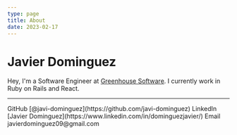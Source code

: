 ```yaml
---
type: page
title: About
date: 2023-02-17
---
```


# Javier Dominguez

Hey, I'm a Software Engineer at [Greenhouse Software](https://www.linkedin.com/company/greenhouse-inc-/). I currently work in Ruby on Rails and React. 

---

<div>
  GitHub [@javi-dominguez](https://github.com/javi-dominguez)  
  LinkedIn [Javier Dominguez](https://www.linkedin.com/in/dominguezjavier/)  
  Email javierdominguez09@gmail.com  
</div>
